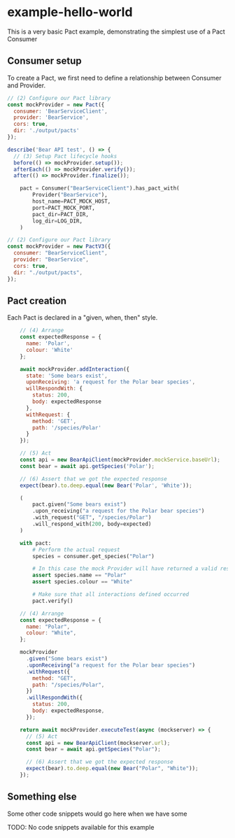 
# example-hello-world

This is a very basic Pact example, demonstrating the simplest use of a Pact Consumer

## Consumer setup

To create a Pact, we first need to define a relationship between Consumer and Provider.

<Tabs>
<TabItem value="js-v2" label="js-v2">

```js
// (2) Configure our Pact library
const mockProvider = new Pact({
  consumer: 'BearServiceClient',
  provider: 'BearService',
  cors: true,
  dir: './output/pacts'
});

describe('Bear API test', () => {
  // (3) Setup Pact lifecycle hooks
  before(() => mockProvider.setup());
  afterEach(() => mockProvider.verify());
  after(() => mockProvider.finalize());
```
</TabItem>
<TabItem value="python-v2" label="python-v2">

```python
    pact = Consumer("BearServiceClient").has_pact_with(
        Provider("BearService"),
        host_name=PACT_MOCK_HOST,
        port=PACT_MOCK_PORT,
        pact_dir=PACT_DIR,
        log_dir=LOG_DIR,
    )
```
</TabItem>
<TabItem value="js-v3" label="js-v3">

```js
// (2) Configure our Pact library
const mockProvider = new PactV3({
  consumer: "BearServiceClient",
  provider: "BearService",
  cors: true,
  dir: "./output/pacts",
});
```
</TabItem>
</Tabs>

## Pact creation

Each Pact is declared in a "given, when, then" style.

<Tabs>
<TabItem value="js-v2" label="js-v2">

```js
    // (4) Arrange
    const expectedResponse = {
      name: 'Polar',
      colour: 'White'
    };

    await mockProvider.addInteraction({
      state: 'Some bears exist',
      uponReceiving: 'a request for the Polar bear species',
      willRespondWith: {
        status: 200,
        body: expectedResponse
      },
      withRequest: {
        method: 'GET',
        path: '/species/Polar'
      }
    });

    // (5) Act
    const api = new BearApiClient(mockProvider.mockService.baseUrl);
    const bear = await api.getSpecies('Polar');

    // (6) Assert that we got the expected response
    expect(bear).to.deep.equal(new Bear('Polar', 'White'));
```
</TabItem>
<TabItem value="python-v2" label="python-v2">

```python
    (
        pact.given("Some bears exist")
        .upon_receiving("a request for the Polar bear species")
        .with_request("GET", "/species/Polar")
        .will_respond_with(200, body=expected)
    )

    with pact:
        # Perform the actual request
        species = consumer.get_species("Polar")

        # In this case the mock Provider will have returned a valid response
        assert species.name == "Polar"
        assert species.colour == "White"

        # Make sure that all interactions defined occurred
        pact.verify()
```
</TabItem>
<TabItem value="js-v3" label="js-v3">

```js
    // (4) Arrange
    const expectedResponse = {
      name: "Polar",
      colour: "White",
    };

    mockProvider
      .given("Some bears exist")
      .uponReceiving("a request for the Polar bear species")
      .withRequest({
        method: "GET",
        path: "/species/Polar",
      })
      .willRespondWith({
        status: 200,
        body: expectedResponse,
      });

    return await mockProvider.executeTest(async (mockserver) => {
      // (5) Act
      const api = new BearApiClient(mockserver.url);
      const bear = await api.getSpecies("Polar");

      // (6) Assert that we got the expected response
      expect(bear).to.deep.equal(new Bear("Polar", "White"));
    });
```
</TabItem>
</Tabs>

## Something else

Some other code snippets would go here when we have some

<Tabs>
<TabItem value="None available" label="None available">

TODO: No code snippets available for this example
</TabItem>
</Tabs>
